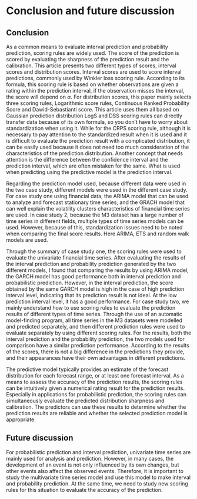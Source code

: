 # Conclusion and future discussion

## Conclusion

As a common means to evaluate interval prediction and probability prediction, scoring rules are widely used. The score of the prediction is scored by evaluating the sharpness of the prediction result and the calibration. This article presents two different types of scores, interval scores and distribution scores. Interval scores are used to score interval predictions, commonly used by Winkler loss scoring rule. According to its formula, this scoring rule is based on whether observations are given a rating within the prediction interval, if the observation misses the interval, the score will depend on $\alpha$. For distribution scores, this paper mainly selects three scoring rules, Logarithmic score rules, Continuous Ranked Probability Score and Dawid-Sebastianti score. This article uses them all based on Gaussian prediction distribution LogS and DSS scoring rules can directly transfer data because of its own formula, so you don't have to worry about standardization when using it. While for the CRPS scoring rule, although it is necessary to pay attention to the standardized result when it is used and it is difficult to evaluate the prediction result with a complicated distribution, it can be easily used because it does not need too much consideration of the characteristics of the prediction distribution. Another concept that needs attention is the difference between the confidence interval and the prediction interval, which are often mistaken for the same. What is used when predicting using the predictive model is the prediction interval.

Regarding the prediction model used, because different data were used in the two case study, different models were used in the different case study. For case study one using financial data, the ARIMA model that can be used to analyze and forecast stationary time series, and the GRACH model that can well explain the volatility clusters characteristics of financial time series are used. In case study 2, because the M3 dataset has a large number of time series in different fields, multiple types of time series models can be used. However, because of this, standardization issues need to be noted when comparing the final score results. Here ARIMA, ETS and random walk models are used.

Through the summary of case study one, the scoring rules were used to evaluate the univariate financial time series. After evaluating the results of the interval prediction and probability prediction generated by the two different models, I found that comparing the results by using ARIMA model, the GARCH model has good performance both in interval prediction and probabilistic prediction. However, in the interval prediction, the score obtained by the same GARCH model is high in the case of high prediction interval level, indicating that its prediction result is not ideal. At the low prediction interval level, it has a good performance. For case study two, we mainly understand how to use scoring rules to evaluate the prediction results of different types of time series. Through the use of an automatic model-finding program, all time series in the M3 datasets were modelled and predicted separately, and then different prediction rules were used to evaluate separately by using different scoring rules.  For the results, both the interval prediction and the probability prediction, the two models used for comparison have a similar prediction performance. According to the results of the scores, there is not a big difference in the predictions they provide, and their appearances have their own advantages in different predictions.

The predictive model typically provides an estimate of the forecast distribution for each forecast range, or at least one forecast interval. As a means to assess the accuracy of the prediction results, the scoring rules can be intuitively given a numerical rating result for the prediction results. Especially in applications for probabilistic prediction, the scoring rules can simultaneously evaluate the predicted distribution sharpness and calibration. The predictors can use these results to determine whether the prediction results are reliable and whether the selected prediction model is appropriate.


## Future discussion

For probabilistic prediction and interval prediction, univariate time series are mainly used for analysis and prediction. However, in many cases, the development of an event is not only influenced by its own changes, but other events also affect the observed events. Therefore, it is important to study the multivariate time series model and use this model to make interval and probability prediction. At the same time, we need to study new scoring rules for this situation to evaluate the accuracy of the prediction.

